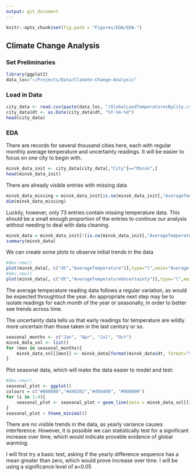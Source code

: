 ```yaml
---
output: git_document
---
```



```r
knitr::opts_chunk$set(fig.path = "Figures/EDA/EDA-")
```

## Climate Change Analysis

### Set Preliminaries

```r
library(ggplot2)
data_loc="~/Projects/Data/Climate-Change-Analysis"
```

### Load in Data

```r
city_data <- read.csv(paste(data_loc, "/GlobalLandTemperaturesByCity.csv", sep = ""))
city_data$dt <- as.Date(city_data$dt, "%Y-%m-%d")
head(city_data)
```

### EDA

There are records for several thousand cities here, each with regular monthly average temperature and uncertainty readings. It will be easier to focus on one city to begin with.

```r
minsk_data_init <- city_data[city_data[,"City"]=="Minsk",]
head(minsk_data_init)
```

There are already visible entries with missing data

```r
minsk_data_missing = minsk_data_init[is.na(minsk_data_init[,"AverageTemperature"]) | is.na(minsk_data_init[,"AverageTemperatureUncertainty"]),]
dim(minsk_data_missing)
```

Luckily, however, only 73 entries contain missing temperature data. This should be
a small enough proportion of the entries to continue our analysis without needing to
deal with data cleaning.

```r
minsk_data = minsk_data_init[!(is.na(minsk_data_init[,"AverageTemperature"]) | is.na(minsk_data_init[,"AverageTemperatureUncertainty"])),]
summary(minsk_data)
```


We can create some plots to observe initial trends in the data

```r
#dev.new()
plot(minsk_data[, c("dt","AverageTemperature")],type="l",main="Average Temperature in Minsk")
#dev.new()
plot(minsk_data[, c("dt","AverageTemperatureUncertainty")],type="l",main="Uncertainty of Average Temperature Reading in Minsk")
```
The average temperature reading data follows a regular variation, as would be
expected throughtout the year. An appropriate next step may be to isolate readings
for each month of the year or seasonally, in order to better see trends across time.

The uncertainty data tells us that early readings for temperature are wildly more
uncertain than those taken in the last century or so.

```r
seasonal_months <- c("Jan", "Apr", "Jul", "Oct")
minsk_data_snl <- list()
for (mon in seasonal_months){
    minsk_data_snl[[mon]] <- minsk_data[format(minsk_data$dt, format="%b") == mon,]
}
```
Plot seasonal data, which will make the data easier to model and test:

```r
#dev.new()
seasonal_plot <- ggplot()
colours = c("#000080","#d40202","#d9d400", "#008000")
for (i in 1:4){
    seasonal_plot <- seasonal_plot + geom_line(data = minsk_data_snl[[i]], aes(x = dt, y = AverageTemperature), color = colours[i], alpha = 0.7)
}
seasonal_plot + theme_minimal()
```

There are no visible trends in the data, as yearly variance causes interference.
However, it is possible we can statistically test for a significant increase over
time, which would indicate provable evidence of global warming.

I will first try a basic test, asking if the yearly difference sequence has a mean
greater than zero, which would prove increase over time. I will be using a significance
level of a=0.05
